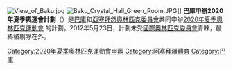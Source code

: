 {{unreferenced|time=2020-03-13T07:05:32+00:00}}
{{Olympic bid|2020|夏季|
|  logo =  
|  winner =    
|  runner-up =    
|  fullname = [[亞塞拜然|亞塞拜然]][[巴庫|巴庫]]
|  chair    = {{link-en|Yaqub Eyyubov|Yaqub Eyyubov}}
|  committee = [[亞塞拜然奧林匹克委員會|亞塞拜然奧林匹克委員會]]
|  history = 無
}}
[[Image:View_of_Baku.jpg|right]]
[[File:Baku_Crystal_Hall_Green_Room.JPG|thumb]]]]
'''巴庫申辦2020年夏季奧運會計劃'''（{{lang-az|Bakı 2020}}）是[[巴庫|巴庫]]和[[亞塞拜然奧林匹克委員會|亞塞拜然奧林匹克委員會]]共同申辦[[2020年夏季奧林匹克運動會|2020年夏季奧林匹克運動會]] 的計劃。2012年5月23日，計劃未受[[國際奧林匹克委員會|國際奧林匹克委員會]]青睞，最終被剔除在外。

{{2020年夏季奧林匹克運動會申辦}}

[[Category:2020年夏季奧林匹克運動會申辦|Category:2020年夏季奧林匹克運動會申辦]]
[[Category:阿塞拜疆體育|Category:阿塞拜疆體育]]
[[Category:巴庫|Category:巴庫]]